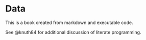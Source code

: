 # Data

This is a book created from markdown and executable code.

See @knuth84 for additional discussion of literate programming.
